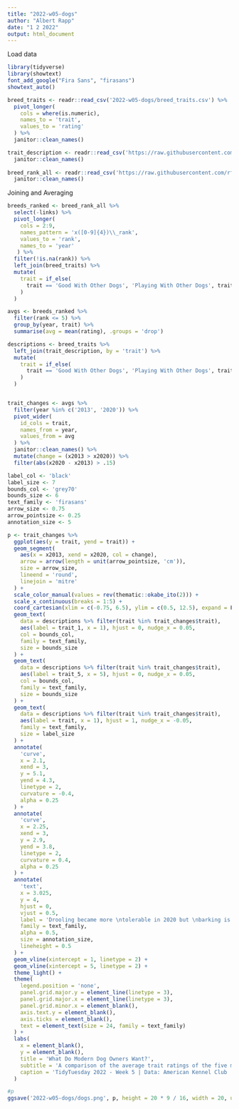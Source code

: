 ```yaml
---
title: "2022-w05-dogs"
author: "Albert Rapp"
date: "1 2 2022"
output: html_document
---
```



Load data

```r
library(tidyverse)
library(showtext)
font_add_google("Fira Sans", "firasans")
showtext_auto()

breed_traits <- readr::read_csv('2022-w05-dogs/breed_traits.csv') %>% 
  pivot_longer(
    cols = where(is.numeric), 
    names_to = 'trait', 
    values_to = 'rating'
  ) %>% 
  janitor::clean_names()

trait_description <- readr::read_csv('https://raw.githubusercontent.com/rfordatascience/tidytuesday/master/data/2022/2022-02-01/trait_description.csv') %>% 
  janitor::clean_names()
  
breed_rank_all <- readr::read_csv('https://raw.githubusercontent.com/rfordatascience/tidytuesday/master/data/2022/2022-02-01/breed_rank.csv') %>% 
  janitor::clean_names() 
```

Joining and Averaging

```r
breeds_ranked <- breed_rank_all %>% 
  select(-links) %>% 
  pivot_longer(
    cols = 2:9,
    names_pattern = 'x([0-9]{4})\\_rank',
    values_to = 'rank',
    names_to = 'year'
   ) %>% 
  filter(!is.na(rank)) %>%
  left_join(breed_traits) %>% 
  mutate(
    trait = if_else(
      trait == 'Good With Other Dogs', 'Playing With Other Dogs', trait
    )
  )

avgs <- breeds_ranked %>% 
  filter(rank <= 5) %>% 
  group_by(year, trait) %>% 
  summarise(avg = mean(rating), .groups = 'drop')

descriptions <- breed_traits %>% 
  left_join(trait_description, by = 'trait') %>% 
  mutate(
    trait = if_else(
      trait == 'Good With Other Dogs', 'Playing With Other Dogs', trait
    )
  )


trait_changes <- avgs %>% 
  filter(year %in% c('2013', '2020')) %>% 
  pivot_wider(
    id_cols = trait,
    names_from = year,
    values_from = avg
  ) %>% 
  janitor::clean_names() %>% 
  mutate(change = (x2013 > x2020)) %>% 
  filter(abs(x2020 - x2013) > .15)
```

```r
label_col <- 'black'
label_size <- 7
bounds_col <- 'grey70'
bounds_size <- 6
text_family <- 'firasans'
arrow_size <- 0.75
arrow_pointsize <- 0.25
annotation_size <- 5

p <- trait_changes %>% 
  ggplot(aes(y = trait, yend = trait)) +
  geom_segment(
    aes(x = x2013, xend = x2020, col = change),
    arrow = arrow(length = unit(arrow_pointsize, 'cm')),
    size = arrow_size,
    lineend = 'round',
    linejoin = 'mitre'
  ) +
  scale_color_manual(values = rev(thematic::okabe_ito(2))) +
  scale_x_continuous(breaks = 1:5) +
  coord_cartesian(xlim = c(-0.75, 6.5), ylim = c(0.5, 12.5), expand = F) +
  geom_text(
    data = descriptions %>% filter(trait %in% trait_changes$trait),
    aes(label = trait_1, x = 1), hjust = 0, nudge_x = 0.05,
    col = bounds_col,
    family = text_family,
    size = bounds_size
  ) +
  geom_text(
    data = descriptions %>% filter(trait %in% trait_changes$trait),
    aes(label = trait_5, x = 5), hjust = 0, nudge_x = 0.05,
    col = bounds_col,
    family = text_family,
    size = bounds_size
  ) + 
  geom_text(
    data = descriptions %>% filter(trait %in% trait_changes$trait),
    aes(label = trait, x = 1), hjust = 1, nudge_x = -0.05,
    family = text_family,
    size = label_size
  ) + 
  annotate(
    'curve',
    x = 2.1, 
    xend = 3,
    y = 5.1, 
    yend = 4.3,
    linetype = 2,
    curvature = -0.4,
    alpha = 0.25
  ) +
  annotate(
    'curve',
    x = 2.25, 
    xend = 3,
    y = 2.9, 
    yend = 3.8,
    linetype = 2,
    curvature = 0.4,
    alpha = 0.25
  ) +
  annotate(
    'text',
    x = 3.025,
    y = 4,
    hjust = 0,
    vjust = 0.5,
    label = 'Drooling became more \ntolerable in 2020 but \nbarking is less accepted',
    family = text_family,
    alpha = 0.5,
    size = annotation_size,
    lineheight = 0.5
  ) +
  geom_vline(xintercept = 1, linetype = 2) +
  geom_vline(xintercept = 5, linetype = 2) +
  theme_light() +
  theme(
    legend.position = 'none',
    panel.grid.major.y = element_line(linetype = 3),
    panel.grid.major.x = element_line(linetype = 3),
    panel.grid.minor.x = element_blank(),
    axis.text.y = element_blank(), 
    axis.ticks = element_blank(),
    text = element_text(size = 24, family = text_family)
  ) +
  labs(
    x = element_blank(), 
    y = element_blank(),
    title = 'What Do Modern Dog Owners Want?',
    subtitle = 'A comparison of the average trait ratings of the five most popular breeds in 2013 and 2020',
    caption = 'TidyTuesday 2022 - Week 5 | Data: American Kennel Club | Graphic: Albert Rapp, @rappa753'
  )

#p
ggsave('2022-w05-dogs/dogs.png', p, height = 20 * 9 / 16, width = 20, unit = 'cm')
```


